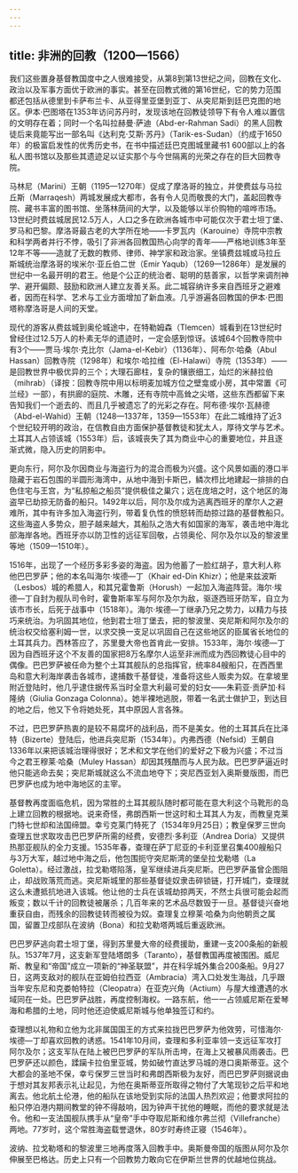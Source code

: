 ```yaml
---
---
---
```

title: 非洲的回教（1200—1566）
---




我们这些置身基督教国度中之人很难接受，从第8到第13世纪之间，回教在文化、政治以及军事方面优于欧洲的事实。甚至在回教式微的第16世纪，它的势力范围都还包括从德里到卡萨布兰卡、从亚得里亚堡到亚丁、从突尼斯到廷巴克图的地区。伊本·巴图塔在1353年访问苏丹时，发现该地在回教徒领导下有令人难以置信的文明存在着；同时一个名叫拉赫曼·萨迪（Abd-er-Rahman Sadi）的黑人回教徒后来竟能写出一部名叫《达利克·艾斯·苏丹》（Tarik-es-Sudan）（约成于1650年）的极富启发性的优秀历史书，在书中描述廷巴克图城里藏书1 600部以上的各私人图书馆以及那些其遗迹足以证实那个与今世隔离的光荣之存在的巨大回教寺院。

马林尼（Marini）王朝（1195—1270年）促成了摩洛哥的独立，并使费兹与马拉丘斯（Marraqesh）两城发展成大都市，各有令人见而敬畏的大门，盖起回教寺院、藏书丰富的图书馆、坐落林荫间的大学，以及能够以半价购物的喧哗市场。13世纪时费兹城居民12.5万人，人口之多在欧洲各城市中可能仅次于君士坦丁堡、罗马和巴黎。摩洛哥最古老的大学所在地——卡罗瓦内（Karouine）寺院中宗教和科学两者并行不悖，吸引了非洲各回教国热心向学的青年——严格地训练3年至12年不等——造就了无数的教师、律师、神学家和政治家。坐镇费兹城或马拉丘斯城统治摩洛哥的埃米尔·亚丘伯二世（Emir Yaqub）（1269—1286年）是发展的世纪中一名最开明的君王。他是个公正的统治者、聪明的慈善家，以哲学来调剂神学、避开偏颇、鼓励和欧洲人建立友善关系。此二城容纳许多来自西班牙之避难者，因而在科学、艺术与工业方面增加了新血液。几乎游遍各回教国的伊本·巴图塔称摩洛哥是人间的天堂。

现代的游客从费兹城到奥伦城途中，在特勒姆森（Tlemcen）城看到在13世纪时曾经住过12.5万人的朴素无华的遗迹时，一定会感到惊讶。该城64个回教寺院中有3个——贾马·埃尔·克比尔（Jama-el-Kebir）（1136年）、阿布尔·哈桑（Abul Hassan）回教寺院（1298年）和埃尔·哈拉维（El-Halawi）寺院（1353年）——是回教世界中极优异的三个；大理石廊柱，复杂的镶嵌细工，灿烂的米赫拉伯（mihrab）（译按：回教寺院中用以标明麦加城方位之壁龛或小房，其中常置《可兰经》一部），有拱廊的庭院、木雕，还有寺院中高耸之尖塔，这些东西都留下来告知我们一个逝去的、而且几乎被遗忘了的光彩之存在。阿布德·埃尔·瓦赫德（Abd-el-Wahid）王朝（1248—1337年，1359—1553年）在此二城维持了近3个世纪较开明的政治，在信教自由方面保护基督教徒和犹太人，厚待文学与艺术。土耳其人占领该城（1553年）后，该城丧失了其为商业中心的重要地位，并且逐渐式微，隐入历史的阴影中。

更向东行，阿尔及尔因商业与海盗行为的混合而极为兴盛。这个风景如画的港口半隐藏于岩石包围的半圆形海湾中，从地中海到卡斯巴，鳞次栉比地建起一排排的白色住宅与王宫，为“私掠船之船员”提供极佳之巢穴；远在庞培之时，这个地区的海盗早已劫掠无防备的船只。1492年以后，阿尔及尔成为逃离西班牙的摩尔人之避难所，其中有许多加入海盗行列，带着复仇性的愤怒转而劫掠过路的基督教船只。这些海盗人多势众，胆子越来越大，其船队之浩大有如国家的海军，袭击地中海北部海岸各地。西班牙亦以防卫性的远征军回敬，占领奥伦、阿尔及尔以及的黎波里等地（1509—1510年）。

1516年，出现了一个经历多彩多姿的海盗。因为他蓄了一脸红胡子，意大利人称他巴巴罗萨；他的本名叫海尔·埃德—丁（Khair ed-Din Khizr）；他是来兹波斯（Lesbos）城的希腊人，和其兄霍鲁斯（Horush）一起加入海盗阵营。海尔·埃德—丁自封为舰队司令时，霍鲁斯率军与阿尔及尔为敌，驱逐西班牙防军，自立为该市市长，后死于战事中（1518年）。海尔·埃德—丁继承乃兄之势力，以精力与技巧来统治。为巩固其地位，他到君士坦丁堡去，把的黎波里、突尼斯和阿尔及尔的统治权交给塞利姆一世，以求交换一支足以巩固自己在这些地区的臣属省长地位的土耳其兵力。西林答应了，苏里曼大帝也首肯此一安排。1533年，海尔·埃德—丁因为自西班牙这个不友善的国家把8万名摩尔人运至非洲而成为西回教徒心目中的偶像。巴巴罗萨被任命为整个土耳其舰队的总指挥官，统率84艘船只，在西西里岛和意大利海岸袭击各城市，逮捕数千基督徒，准备将这些人贩卖为奴。在拿坡里附近登陆时，他几乎逮住据传系当时全意大利最可爱的妇女——朱莉亚·贡萨加·科隆纳（Giulia Gonzaga Colonna）。她半裸地逃脱，带着一名武士做护卫，到达目的地之后，他又下令将她处死，其中原因人言各殊。

不过，巴巴罗萨热衷的是较不易腐坏的战利品，而不是美女。他的土耳其兵在比泽特（Bizerte）登陆后，他进兵突尼斯（1534年）。内弗西德（Nefsid）王朝自1336年以来把该城治理得很好；艺术和文学在他们的爱好之下极为兴盛；不过当今之君王穆莱·哈桑（Muley Hassan）却因其残酷而与人民为敌。巴巴罗萨逼近时他只能逃命去矣；突尼斯城就这么不流血地夺下；突尼西亚划入奥斯曼版图，而巴巴罗萨也成为地中海地区的主宰。

基督教再度面临危机，因为常胜的土耳其舰队随时都可能在意大利这个马靴形的岛上建立回教的根据地。说来奇怪，弗朗西斯一世这时和土耳其人为友，而教皇克莱门特七世却和法国缔盟。幸亏克莱门特死了（1534年9月25日）；教皇保罗三世向查理五世求取攻击巴巴罗萨所需的经费，安德烈·多利亚（Andrea Doria）又提供热那亚舰队的全力支援。1535年春，查理在萨丁尼亚的卡利亚里召集400艘船只与3万大军，越过地中海之后，他包围扼守突尼斯湾的堡垒拉戈勒塔（La Goletta）。经过激战，拉戈勒塔陷落，皇军继续进兵突尼斯。巴巴罗萨虽曾企图阻止，却战败落荒而逃。突尼斯城里的那些基督徒奴隶击碎锁链，打开城门，查理就这么未遭抵抗地进入该城。他让他的士兵在该城劫掠两天，不然士兵很可能会起而叛变；数以千计的回教徒被屠杀；几百年来的艺术品尽数毁于一旦。基督徒兴奋地重获自由，而残余的回教徒转而被役为奴。查理复立穆莱·哈桑为向他朝贡之属国，留置卫戍部队在波纳（Bona）和拉戈勒塔两城后重返欧洲。

巴巴罗萨逃向君士坦丁堡，得到苏里曼大帝的经费援助，重建一支200条船的新舰队。1537年7月，这支新军登陆塔朗多（Taranto），基督教国再度被围困。威尼斯、教皇和“帝国”成立一项新的“神圣联盟”，并在科孚城外集合200条船。9月27日，这两支敌对的舰队在亚姆伯拉西亚（Ambracia）湾入口处发生海战，几乎跟当年安东尼和克娄帕特拉（Cleopatra）在亚克兴角（Actium）与屋大维遭遇的水域同在一处。巴巴罗萨战胜，再度控制海权。一路东航，他一一占领威尼斯在爱琴海和希腊的土地，同时他还迫使威尼斯城与他单独签订和约。

查理想以礼物和立他为北非属国国王的方式来拉拢巴巴罗萨为他效劳，可惜海尔·埃德—丁却喜欢回教的诱惑。1541年10月间，查理和多利亚率领一支远征军攻打阿尔及尔；这支军队在陆上被巴巴罗萨的军队所击垮，在海上又被暴风雨袭击。巴巴罗萨还以颜色，蹂躏卡拉伯里亚城，势如破竹直达罗马城的港口奥斯蒂亚。这个大都会的圣地不保，幸亏保罗三世当时和弗朗西斯极为友好，而巴巴罗萨则据说由于想对其友邦表示礼让起见，为他在奥斯蒂亚所取得之物付了大笔现钞之后平和地离去。他北航土伦港，他的船队在该地受到实际的法国人热烈欢迎；他要求阿拉的船只停泊港内期间教堂的钟不得敲响，因为钟声干扰他的睡眠，而他的要求就是法令。他和一支法国舰队携手从“皇帝”手中夺取尼斯和维尔弗兰彻（Villefranche）两地。77岁时，这个常胜海盗载誉退休，80岁时寿终正寝（1546年）。

波纳、拉戈勒塔和的黎波里三地再度落入回教手中。奥斯曼帝国的版图从阿尔及尔伸展至巴格达。历史上只有一个回教势力敢向它在伊斯兰世界的优越地位挑战。
